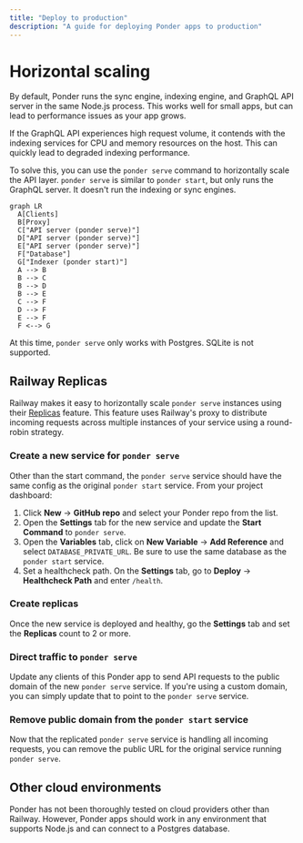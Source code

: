 ```yaml
---
title: "Deploy to production"
description: "A guide for deploying Ponder apps to production"
---
```



# Horizontal scaling

By default, Ponder runs the sync engine, indexing engine, and GraphQL API server in the same Node.js process. This works well for small apps, but can lead to performance issues as your app grows.

If the GraphQL API experiences high request volume, it contends with the indexing services for CPU and memory resources on the host. This can quickly lead to degraded indexing performance.

To solve this, you can use the `ponder serve` command to horizontally scale the API layer. `ponder serve` is similar to `ponder start`, but only runs the GraphQL server. It doesn't run the indexing or sync engines.

```mermaid
graph LR
  A[Clients]
  B[Proxy]
  C["API server (ponder serve)"]
  D["API server (ponder serve)"]
  E["API server (ponder serve)"]
  F["Database"]
  G["Indexer (ponder start)"]
  A --> B
  B --> C
  B --> D
  B --> E
  C --> F
  D --> F
  E --> F
  F <--> G
```

<Callout type="info">At this time, `ponder serve` only works with Postgres. SQLite is not supported.</Callout>

## Railway Replicas

Railway makes it easy to horizontally scale `ponder serve` instances using their [Replicas](https://docs.railway.app/reference/scaling#horizontal-scaling-with-replicas) feature. This feature uses Railway's proxy to distribute incoming requests across multiple instances of your service using a round-robin strategy.

<Steps>

### Create a new service for `ponder serve`

Other than the start command, the `ponder serve` service should have the same config as the original `ponder start` service. From your project dashboard:

1. Click **New** → **GitHub repo** and select your Ponder repo from the list.
2. Open the **Settings** tab for the new service and update the **Start Command** to `ponder serve`.
3. Open the **Variables** tab, click on **New Variable** → **Add Reference** and select `DATABASE_PRIVATE_URL`. Be sure to use the same database as the `ponder start` service.
4. Set a healthcheck path. On the **Settings** tab, go to **Deploy** → **Healthcheck Path** and enter `/health`.

### Create replicas

Once the new service is deployed and healthy, go the **Settings** tab and set the **Replicas** count to 2 or more.

### Direct traffic to `ponder serve`

Update any clients of this Ponder app to send API requests to the public domain of the new `ponder serve` service. If you're using a custom domain, you can simply update that to point to the `ponder serve` service.

### Remove public domain from the `ponder start` service

Now that the replicated `ponder serve` service is handling all incoming requests, you can remove the public URL for the original service running `ponder serve`.

</Steps>

## Other cloud environments

Ponder has not been thoroughly tested on cloud providers other than Railway. However, Ponder apps should work in any environment that supports Node.js and can connect to a Postgres database.
